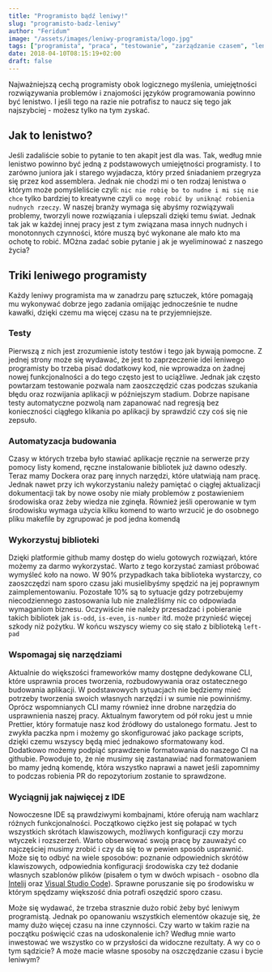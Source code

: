 ```yaml
---
title: "Programisto bądź leniwy!"
slug: "programisto-badz-leniwy"
author: "Feridum"
image: "/assets/images/leniwy-programista/logo.jpg"
tags: ["programista", "praca", "testowanie", "zarządzanie czasem", "lenistwo"]
date: 2018-04-10T08:15:19+02:00
draft: false
---
```


Najważniejszą cechą programisty obok logicznego myślenia, umiejętności rozwiązywania problemów i znajomości języków programowania powinno być lenistwo. I jeśli tego na razie nie potrafisz to naucz się tego jak najszybciej - możesz tylko na tym zyskać. 



## Jak to lenistwo?
Jeśli zadaliście sobie to pytanie to ten akapit jest dla was. Tak, według mnie lenistwo powinno być jedną z podstawowych umiejętności programisty. I to zarówno juniora jak i starego wyjadacza, który przed śniadaniem przegryza się przez kod assemblera. Jednak nie chodzi mi o ten rodzaj lenistwa o którym może pomyśleliście czyli: `nic nie robię bo to nudne i mi się nie chce` tylko bardziej to kreatywne czyli `co mogę robić by uniknąć robienia nudnych rzeczy`.  W naszej branży wymaga się abyśmy rozwiązywali problemy, tworzyli nowe rozwiązania i ulepszali dzięki temu świat. Jednak tak jak w każdej innej pracy jest z tym związana masa innych nudnych i monotonnych czynności, które muszą być wykonane ale mało kto ma ochotę to robić. MOżna zadać sobie pytanie j ak je wyeliminować z naszego życia?

## Triki leniwego programisty

Każdy leniwy programista ma w zanadrzu parę sztuczek, które pomagają mu wykonywać dobrze jego zadania omijając jednocześnie te nudne kawałki, dzięki czemu ma więcej czasu na te przyjemniejsze. 

### Testy
Pierwszą z nich jest zrozumienie istoty testów i tego jak bywają pomocne. Z jednej strony może się wydawać, że jest to zaprzeczenie idei leniwego programisty bo trzeba pisać dodatkowy kod, nie wprowadza on żadnej nowej funkcjonalności a do tego często jest to uciążliwe. Jednak jak często powtarzam testowanie pozwala nam zaoszczędzić czas podczas szukania błędu oraz rozwijania aplikacji w późniejszym stadium. Dobrze napisane testy automatyczne pozwolą nam zapanować nad regresją bez konieczności ciągłego klikania po aplikacji by sprawdzić czy coś się nie zepsuło.

### Automatyzacja budowania
Czasy w których trzeba było stawiać aplikacje ręcznie na serwerze przy pomocy listy komend, ręczne instalowanie bibliotek już dawno odeszły. Teraz mamy Dockera oraz parę innych narzędzi, które ułatwiają nam pracę. Jednak nawet przy ich wykorzystaniu należy pamiętać o ciągłej aktualizacji dokumentacji tak by nowe osoby nie miały problemów z postawieniem środowiska oraz żeby wiedza nie zginęła. Również jeśli operowanie w tym środowisku wymaga użycia kilku komend to warto wrzucić je do osobnego pliku makefile by zgrupować je pod jedna komendą

### Wykorzystuj biblioteki

Dzięki platformie github mamy dostęp do wielu gotowych rozwiązań, które możemy za darmo wykorzystać. Warto z tego korzystać zamiast próbować wymyśleć koło na nowo. W 90% przypadkach taka biblioteka wystarczy, co zaoszczędzi nam sporo czasu jaki musielibyśmy spędzić na jej poprawnym zaimplementowaniu. Pozostałe 10% są to sytuacje gdzy potrzebujemy niecodziennego zastosowania lub nie znaleźliśmy nic co odpowiada wymaganiom biznesu. Oczywiście nie należy przesadzać i pobieranie takich bibliotek jak `is-odd`, `is-even`, `is-number` itd. może przynieść więcej szkody niż pożytku. W końcu wszyscy wiemy co się stało z biblioteką `left-pad`

### Wspomagaj się narzędziami
Aktualnie do większości frameworków mamy dostępne dedykowane CLI, które usprawnia proces tworzenia, rozbudowywania oraz ostatecznego budowania aplikacji. W podstawowych sytuacjach nie będziemy mieć potrzeby tworzenia swoich własnych narzędzi i w sumie nie powinniśmy. Oprócz wspomnianych CLI mamy również inne drobne narzędzia do usprawnienia naszej pracy. Aktualnym faworytem od pół roku jest u mnie Prettier, który formatuje nasz kod źródłowy do ustalonego formatu. Jest to zwykła paczka npm i możemy go skonfigurować jako package scripts, dzięki czemu wszyscy będą mieć jednakowo sformatowany kod. Dodatkowo możemy podpiąć sprawdzenie formatowania do naszego CI na githubie. Powoduje to, że nie musimy się zastanawiać nad formatowaniem bo mamy jedną komendę, która wszystko naprawi a nawet jeśli zapomnimy to podczas robienia PR do repozytorium zostanie to sprawdzone.

### Wyciągnij jak najwięcej z IDE
Nowoczesne IDE są prawdziwymi kombajnami, które oferują nam wachlarz różnych funkcjonalności. Początkowo ciężko jest się połapać w tych wszystkich skrótach klawiszowych, możliwych konfiguracji czy morzu wtyczek i rozszerzeń. Warto obserwować swoją pracę by zauważyć co najczęściej musimy zrobić i czy da się to w pewien sposób usprawnić. Może się to odbyć na wiele sposobów: poznanie odpowiednich skrótów klawiszowych, odpowiednia konfiguracji środowiska czy też dodanie własnych szablonów plików (pisałem o tym w dwóch wpisach - osobno dla [Intelij](https://fsgeek.pl/post/intellij-szablony/) oraz [Visual Studio Code](https://fsgeek.pl/post/vsc-snippets/)). Sprawne poruszanie się po środowisku w którym spędzamy większość dnia potrafi oszędzić sporo czasu. 


Może się wydawać, że trzeba strasznie dużo robić żeby być leniwym programistą. Jednak po opanowaniu wszystkich elementów okazuje się, że mamy dużo więcej czasu na inne czynności. Czy warto w takim razie na początku poświęcić czas na udoskonalenie ich? Według mnie warto inwestować we wszystko co w przysłości da widoczne rezultaty. A wy co o tym sądzicie? A może macie własne sposoby na oszczędzanie czasu i bycie leniwym?